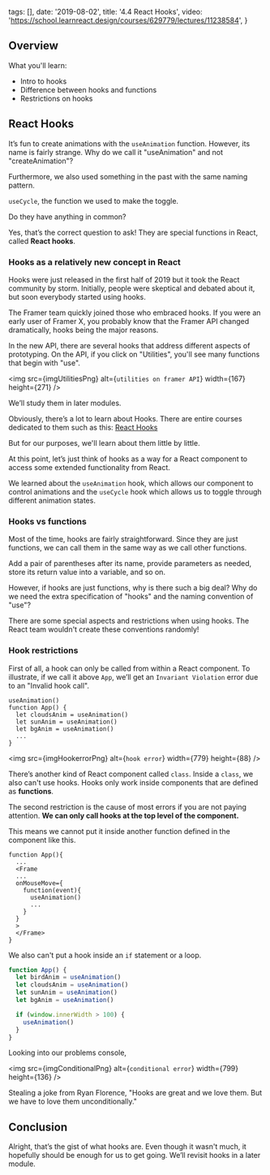 
  tags: [],
  date: '2019-08-02',
  title: '4.4 React Hooks',
  video: 'https://school.learnreact.design/courses/629779/lectures/11238584',
}


## Overview

What you'll learn:

- Intro to hooks
- Difference between hooks and functions
- Restrictions on hooks

## React Hooks

It’s fun to create animations with the `useAnimation` function. However, its name is fairly strange. Why do we call it "useAnimation" and not "createAnimation"?

Furthermore, we also used something in the past with the same naming pattern.

`useCycle`, the function we used to make the toggle.

Do they have anything in common?

Yes, that’s the correct question to ask! They are special functions in React, called **React hooks**.

### Hooks as a relatively new concept in React

Hooks were just released in the first half of 2019 but it took the React community by storm. Initially, people were skeptical and debated about it, but soon everybody started using hooks.

The Framer team quickly joined those who embraced hooks. If you were an early user of Framer X, you probably know that the Framer API changed dramatically, hooks being the major reasons.

In the new API, there are several hooks that address different aspects of prototyping. On the API, if you click on "Utilities", you'll see many functions that begin with "use".

<img
  src={imgUtilitiesPng}
  alt={`utilities on framer API`}
  width={167}
  height={271}
/>

We’ll study them in later modules.

Obviously, there’s a lot to learn about Hooks. There are entire courses dedicated to them such as this: [React Hooks](https://tylermcginnis.com/courses/react-hooks/)

But for our purposes, we'll learn about them little by little.

At this point, let’s just think of hooks as a way for a React component to access some extended functionality from React.

We learned about the `useAnimation` hook, which allows our component to control animations and the `useCycle` hook which allows us to toggle through different animation states.

### Hooks vs functions

Most of the time, hooks are fairly straightforward. Since they are just functions, we can call them in the same way as we call other functions.

Add a pair of parentheses after its name, provide parameters as needed, store its return value into a variable, and so on.

However, if hooks are just functions, why is there such a big deal? Why do we need the extra specification of "hooks" and the naming convention of "use"?

There are some special aspects and restrictions when using hooks. The React team wouldn't create these conventions randomly!

### Hook restrictions

First of all, a hook can only be called from within a React component. To illustrate, if we call it above `App`, we’ll get an `Invariant Violation` error due to an "Invalid hook call".

```jsx{1}
useAnimation()
function App() {
  let cloudsAnim = useAnimation()
  let sunAnim = useAnimation()
  let bgAnim = useAnimation()
  ...
}
```

<img src={imgHookerrorPng} alt={`hook error`} width={779} height={88} />

There’s another kind of React component called `class`. Inside a `class`, we also can't use hooks. Hooks only work inside components that are defined as **functions**.

The second restriction is the cause of most errors if you are not paying attention. **We can only call hooks at the top level of the component.**

This means we cannot put it inside another function defined in the component like this.

```jsx{7}
function App(){
  ...
  <Frame
  ...
  onMouseMove={
    function(event){
      useAnimation()
      ...
    }
  }
  >
  </Frame>
}
```

We also can't put a hook inside an `if` statement or a loop.

```jsx
function App() {
  let birdAnim = useAnimation()
  let cloudsAnim = useAnimation()
  let sunAnim = useAnimation()
  let bgAnim = useAnimation()

  if (window.innerWidth > 100) {
    useAnimation()
  }
}
```

Looking into our problems console,

<img
  src={imgConditionalPng}
  alt={`conditional error`}
  width={799}
  height={136}
/>

Stealing a joke from Ryan Florence, "Hooks are great and we love them. But we have to love them unconditionally."

## Conclusion

Alright, that’s the gist of what hooks are. Even though it wasn't much, it hopefully should be enough for us to get going. We’ll revisit hooks in a later module.
